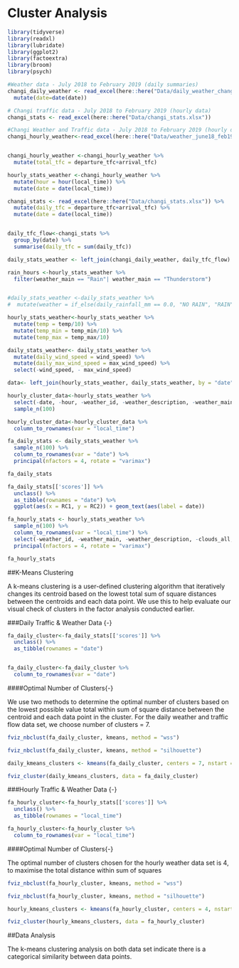 # Cluster Analysis


```r
library(tidyverse)
library(readxl)
library(lubridate)
library(ggplot2)
library(factoextra)
library(broom)
library(psych)
```


```r
#Weather data - July 2018 to February 2019 (daily summaries)
changi_daily_weather <- read_excel(here::here("Data/daily_weather_changi.xlsx")) %>% 
  mutate(date=date(date))

# Changi traffic data - July 2018 to February 2019 (hourly data)
changi_stats <- read_excel(here::here("Data/changi_stats.xlsx"))

#Changi Weather and Traffic data - July 2018 to February 2019 (hourly data)
changi_hourly_weather<-read_excel(here::here("Data/weather_june18_feb19.xlsx")) 


changi_hourly_weather <-changi_hourly_weather %>% 
  mutate(total_tfc = departure_tfc+arrival_tfc)
```



```r

hourly_stats_weather <-changi_hourly_weather %>% 
  mutate(hour = hour(local_time)) %>% 
  mutate(date = date(local_time))

```


```r

changi_stats <- read_excel(here::here("Data/changi_stats.xlsx")) %>% 
  mutate(daily_tfc = departure_tfc+arrival_tfc) %>% 
  mutate(date = date(local_time))


daily_tfc_flow<-changi_stats %>% 
  group_by(date) %>% 
  summarise(daily_tfc = sum(daily_tfc))

daily_stats_weather <- left_join(changi_daily_weather, daily_tfc_flow)
```


```r

rain_hours <-hourly_stats_weather %>% 
  filter(weather_main == "Rain"| weather_main == "Thunderstorm")


#daily_stats_weather <-daily_stats_weather %>% 
#  mutate(weather = if_else(daily_rainfall_mm == 0.0, "NO RAIN", "RAIN"))


```



```r
hourly_stats_weather<-hourly_stats_weather %>% 
  mutate(temp = temp/10) %>% 
  mutate(temp_min = temp_min/10) %>% 
  mutate(temp_max = temp_max/10)

daily_stats_weather<- daily_stats_weather %>%
  mutate(daily_wind_speed = wind_speed) %>% 
  mutate(daily_max_wind_speed = max_wind_speed) %>%
  select(-wind_speed, - max_wind_speed)
```




```r
data<- left_join(hourly_stats_weather, daily_stats_weather, by = "date")
```



```r
hourly_cluster_data<-hourly_stats_weather %>% 
  select(-date, -hour, -weather_id, -weather_description, -weather_main) %>% 
  sample_n(100)

hourly_cluster_data<-hourly_cluster_data %>% 
  column_to_rownames(var = "local_time")
```



```r
fa_daily_stats <- daily_stats_weather %>% 
  sample_n(100) %>% 
  column_to_rownames(var = "date") %>%
  principal(nfactors = 4, rotate = "varimax")

fa_daily_stats
```



```r
fa_daily_stats[['scores']] %>% 
  unclass() %>% 
  as_tibble(rownames = "date") %>%
  ggplot(aes(x = RC1, y = RC2)) + geom_text(aes(label = date))
```



```r
fa_hourly_stats <- hourly_stats_weather %>% 
  sample_n(100) %>% 
  column_to_rownames(var = "local_time") %>% 
  select(-weather_id, -weather_main, -weather_description, -clouds_all, -date) %>% 
  principal(nfactors = 4, rotate = "varimax")

fa_hourly_stats
```
##K-Means Clustering

A k-means clustering is a user-defined clustering algorithm that iteratively changes its centroid based on the lowest total sum of square distances between the centroids and each data point. We use this to help evaluate our visual check of clusters in the factor analysis conducted earlier.  

###Daily Traffic & Weather Data {-}
```r
fa_daily_cluster<-fa_daily_stats[['scores']] %>% 
  unclass() %>% 
  as_tibble(rownames = "date")


fa_daily_cluster<-fa_daily_cluster %>% 
  column_to_rownames(var = "date")
```

####Optimal Number of Clusters{-}

We use two methods to determine the optimal number of clusters based on the lowest possible value total within sum of square distance between the centroid and each data point in the cluster. For the daily weather and traffic flow data set, we choose number of clusters = 7.

```r
fviz_nbclust(fa_daily_cluster, kmeans, method = "wss")
```


```r
fviz_nbclust(fa_daily_cluster, kmeans, method = "silhouette")
```


```r
daily_kmeans_clusters <- kmeans(fa_daily_cluster, centers = 7, nstart = 50)

fviz_cluster(daily_kmeans_clusters, data = fa_daily_cluster)
```

###Hourly Traffic & Weather Data {-}
```r
fa_hourly_cluster<-fa_hourly_stats[['scores']] %>% 
  unclass() %>% 
  as_tibble(rownames = "local_time")

fa_hourly_cluster<-fa_hourly_cluster %>% 
  column_to_rownames(var = "local_time")

```

####Optimal Number of Clusters{-}

The optimal number of clusters chosen for the hourly weather data set is 4, to maximise the total distance within sum of squares 

```r
fviz_nbclust(fa_hourly_cluster, kmeans, method = "wss")
```


```r
fviz_nbclust(fa_hourly_cluster, kmeans, method = "silhouette")
```


```r
hourly_kmeans_clusters <- kmeans(fa_hourly_cluster, centers = 4, nstart = 50)

fviz_cluster(hourly_kmeans_clusters, data = fa_hourly_cluster)
```

##Data Analysis 

The k-means clustering analysis on both data set indicate there is a categorical similarity between data points. 
